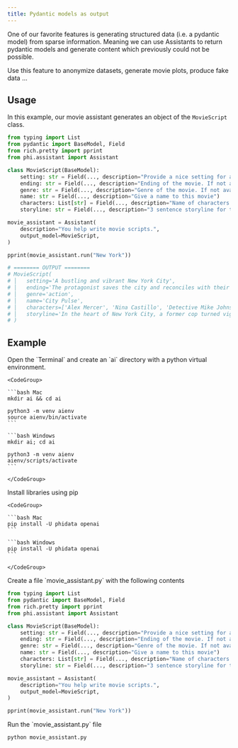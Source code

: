 ```yaml
---
title: Pydantic models as output
---
```


One of our favorite features is generating structured data (i.e. a pydantic model) from sparse information. Meaning we can use Assistants to return pydantic models and generate content which previously could not be possible.

Use this feature to anonymize datasets, generate movie plots, produce fake data ...

## Usage

In this example, our movie assistant generates an object of the `MovieScript` class.

```python movie_assistant.py
from typing import List
from pydantic import BaseModel, Field
from rich.pretty import pprint
from phi.assistant import Assistant

class MovieScript(BaseModel):
    setting: str = Field(..., description="Provide a nice setting for a blockbuster movie.")
    ending: str = Field(..., description="Ending of the movie. If not available, provide a happy ending.")
    genre: str = Field(..., description="Genre of the movie. If not available, select action, thriller or romantic comedy.")
    name: str = Field(..., description="Give a name to this movie")
    characters: List[str] = Field(..., description="Name of characters for this movie.")
    storyline: str = Field(..., description="3 sentence storyline for the movie. Make it exciting!")

movie_assistant = Assistant(
    description="You help write movie scripts.",
    output_model=MovieScript,
)

pprint(movie_assistant.run("New York"))

# ======== OUTPUT ========
# MovieScript(
# │   setting='A bustling and vibrant New York City',
# │   ending='The protagonist saves the city and reconciles with their estranged family.',
# │   genre='action',
# │   name='City Pulse',
# │   characters=['Alex Mercer', 'Nina Castillo', 'Detective Mike Johnson'],
# │   storyline='In the heart of New York City, a former cop turned vigilante, Alex Mercer, teams up with a street-smart activist, Nina Castillo, to take down a corrupt political figure who threatens to destroy the city. As they navigate through the intricate web of power and deception, they uncover shocking truths that push them to the brink of their abilities. With time running out, they must race against the clock to save New York and confront their own demons.'
# )
```

## Example

<Steps>
  <Step title="Create a virtual environment">
    Open the `Terminal` and create an `ai` directory with a python virtual environment.

    <CodeGroup>

    ```bash Mac
    mkdir ai && cd ai

    python3 -m venv aienv
    source aienv/bin/activate
    ```

    ```bash Windows
    mkdir ai; cd ai

    python3 -m venv aienv
    aienv/scripts/activate
    ```

    </CodeGroup>

  </Step>
  <Step title="Install libraries">
    Install libraries using pip

    <CodeGroup>

    ```bash Mac
    pip install -U phidata openai
    ```

    ```bash Windows
    pip install -U phidata openai
    ```

    </CodeGroup>

  </Step>
  <Step title="Create an assistant with an output_model">
    Create a file `movie_assistant.py` with the following contents

```python movie_assistant.py
from typing import List
from pydantic import BaseModel, Field
from rich.pretty import pprint
from phi.assistant import Assistant

class MovieScript(BaseModel):
    setting: str = Field(..., description="Provide a nice setting for a blockbuster movie.")
    ending: str = Field(..., description="Ending of the movie. If not available, provide a happy ending.")
    genre: str = Field(..., description="Genre of the movie. If not available, select action, thriller or romantic comedy.")
    name: str = Field(..., description="Give a name to this movie")
    characters: List[str] = Field(..., description="Name of characters for this movie.")
    storyline: str = Field(..., description="3 sentence storyline for the movie. Make it exciting!")

movie_assistant = Assistant(
    description="You help write movie scripts.",
    output_model=MovieScript,
)

pprint(movie_assistant.run("New York"))
```

  </Step>
  <Step title="Run the assistant">
    Run the `movie_assistant.py` file

```bash
python movie_assistant.py
```

  </Step>
</Steps>

<Snippet file="message-us-discord.mdx" />
